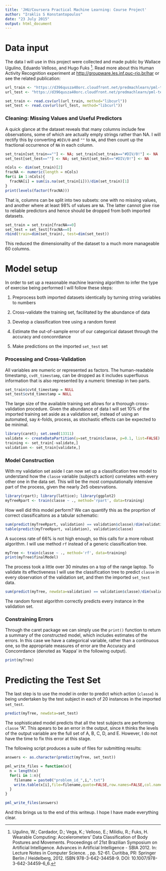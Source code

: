 ```yaml
---
title: 'JHU/Coursera Practical Machine Learning: Course Project'
author: "Iraklis S Konstantopoulos"
date: "23 July 2015"
output: html_document
---
```


# Data input
The data I will use in this project were collected and made public by Wallace Ugulino, Eduardo Velloso, and Hugo Fuks [^1]. Read more about this Human Activity Recognition experiment at 
<http://groupware.les.inf.puc-rio.br/har> or see the related publication: 

[^1]: Ugulino, W.; Cardador, D.; Vega, K.; Velloso, E.; Milidiu, R.; Fuks, H. Wearable Computing: Accelerometers' Data Classification of Body Postures and Movements. Proceedings of 21st Brazilian Symposium on Artificial Intelligence. Advances in Artificial Intelligence - SBIA 2012. In: Lecture Notes in Computer Science. , pp. 52-61. Curitiba, PR: Springer Berlin / Heidelberg, 2012. ISBN 978-3-642-34458-9. DOI: 10.1007/978-3-642-34459-6_6. 

```r
url_train <- "https://d396qusza40orc.cloudfront.net/predmachlearn/pml-training.csv"
url_test <- "https://d396qusza40orc.cloudfront.net/predmachlearn/pml-testing.csv"

set_train <- read.csv(url(url_train, method="libcurl"))
set_test <- read.csv(url(url_test, method="libcurl"))
```

### Cleaning: Missing Values and Useful Predictors
A quick glance at the dataset reveals that many columns include few observations, some of which are actually empty strings rather than NA. I will rectify this by converting `#DIV/0` and `""` to `NA`, and then count up the fractional occurrence of `NA` in each column.
```r
set_train[set_train==""] <- NA; set_train[set_train=="#DIV/0!"] <- NA
set_test[set_test==""] <- NA; set_test[set_test=="#DIV/0!"] <- NA

nCols <- dim(set_train)[2]
fracNA <- numeric(length = nCols) 
for(i in 1:nCols){
  fracNA[i] = sum(is.na(set_train[i]))/dim(set_train)[1]
}
print(levels(factor(fracNA)))
```
That is, columns can be split into two subsets: one with no missing values, and another where at least 98% of values are `NA`. The latter cannot give rise to reliable predictors and hence should be dropped from both imported datasets. 

```r
set_train = set_train[fracNA==0]
set_test = set_test[fracNA==0]
rbind(train=dim(set_train), test=dim(set_test))
```
This reduced the dimensionality of the dataset to a much more manageable 60 columns. 


# Model setup
In order to set up a reasonable machine learning algorithm to infer the type of exercise being performed I will follow these steps: 

1. Preprocess both imported datasets identically by turning string variables to numbers

1. Cross-validate the training set, facilitated by the abundance of data

1. Develop a classification tree using a random forest

1. Estimate the out-of-sample error of our categorical dataset through the accuracy and conconrdance

1. Make predictions on the imported `set_test` set


### Processing and Cross-Validation
All variables are numeric or represented as factors. The human-readable timestamp, `cvdt_timestamp`, can be dropped as it includes superfluous information that is also represented by a numeric timestap in two parts. 
```r
set_train$cvtd_timestamp = NULL
set_test$cvtd_timestamp = NULL
```

The large size of the available training set allows for a thorough cross-validation procedure. Given the abundance of data I will set 10% of the imported training set aside as a validation set, instead of using an automated, say $k$-folds, process, as stochastic effects can be expected to be minimal. 
```r
library(caret); set.seed(13311)
validate <- createDataPartition(y=set_train$classe, p=0.1, list=FALSE)
training <- set_train[-validate,]
validation <- set_train[validate,]
```

### Model Construction
With my validation set aside I can now set up a classification tree model to understand how the `classe` variable (subject's action) correlates with every other one in the data set. This will be the most computationally intensive part of the process, given the nearly 2e5 obesrvations. 
```r
library(rpart); library(lattice); library(ggplot2)
myTreeRpart <- train(classe ~ ., method='rpart', data=training)
```

How well did this model perform? We can quantify this as the proprtion of correct classificaitons as a tabular schematic:
```r
sum(predict(myTreeRpart, validation) == validation$classe)/dim(validation)[1]
table(predict(myTreeRpart, validation), validation$classe)
```

A success rate of 66% is not high enough, so this calls for a more robust algorithm. I will use method `rf` instead of a generic classification tree. 
```r
myTree <- train(classe ~ ., method='rf', data=training)
print(myTree$finalModel)
```

The process took a little over 30 minutes on a top of the range laptop. To validate its effectiveness I will use the classification tree to predict `classe` in every observation of the validation set, and then the imported `set_test` data. 
```r
sum(predict(myTree, newdata=validation) == validation$classe)/dim(validation)[1]
```

The random forest algorithm correctly predicts every instance in the validation set. 

### Constraining Errors
Through the caret package we can simply use the `print()` function to return a summary of the constructed model, which includes estimates of the errors. In this case we have a categorical variable, rather than a continuous one, so the appropriate measures of error are the Accuracy and Conconrdance (denoted as 'Kappa' in the following output). 
```r
print(myTree)
```

# Predicting the Test Set
The last step is to use the model in order to predict which action (`classe`) is being undertaken by the test subject in each of 20 instances in the imported `set_test`. 

```r
predict(myTree, newdata=set_test)
```
The sophisticated model predicts that all the test subjects are performing `classe` "A". This apears to be an error in the output, since `R` thinks the levels of the output variable are the full set of A, B, C, D, and E. However, I do not have the time to fix this error at this stage. 

The following script produces a suite of files for submitting results: 
```r
answers <- as.character(predict(myTree, set_test))

pml_write_files = function(x){
  n = length(x)
  for(i in 1:n){
    filename = paste0("problem_id_",i,".txt")
    write.table(x[i],file=filename,quote=FALSE,row.names=FALSE,col.names=FALSE)
  }
}

pml_write_files(answers)
```

And this brings us to the end of this writeup. I hope I have made everything clear. 